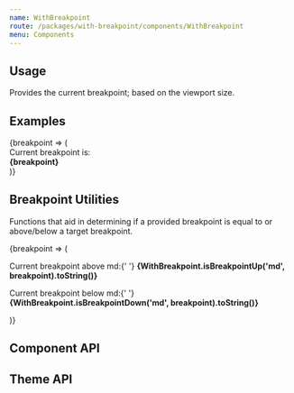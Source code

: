 ```yaml
---
name: WithBreakpoint
route: /packages/with-breakpoint/components/WithBreakpoint
menu: Components
---
```



## Usage

Provides the current breakpoint; based on the viewport size.

## Examples

<Playground data-test="withbreakpoint">
  <WithBreakpoint>
    {breakpoint => (
      <div>
        Current breakpoint is:
        <div>
          <strong>{breakpoint}</strong>
        </div>
      </div>
    )}
  </WithBreakpoint>
</Playground>

## Breakpoint Utilities

Functions that aid in determining if a provided breakpoint is equal to or above/below a target breakpoint.

<Playground data-test="utilities">
  <WithBreakpoint>
    {breakpoint => (
      <div>
        <p>
          Current breakpoint above md:{' '}
          <strong>
            {WithBreakpoint.isBreakpointUp('md', breakpoint).toString()}
          </strong>
        </p>
        <p>
          Current breakpoint below md:{' '}
          <strong>
            {WithBreakpoint.isBreakpointDown('md', breakpoint).toString()}
          </strong>
        </p>
      </div>
    )}
  </WithBreakpoint>
</Playground>

## Component API

<PropsTable of={WithBreakpoint} />

## Theme API

<ThemeDefinitionTable of={WithBreakpoint} />
